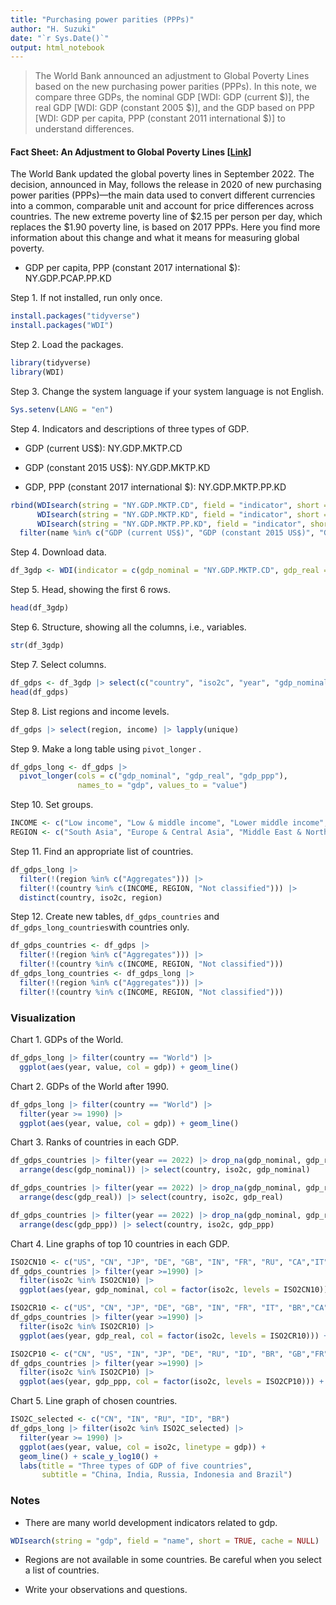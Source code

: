 ```yaml
---
title: "Purchasing power parities (PPPs)"
author: "H. Suzuki"
date: "`r Sys.Date()`"
output: html_notebook
---
```


> The World Bank announced an adjustment to Global Poverty Lines based on the new purchasing power parities (PPPs). In this note, we compare three GDPs, the nominal GDP [WDI: GDP (current \$)], the real GDP [WDI: GDP (constant 2005 \$)], and the GDP based on PPP [WDI: GDP per capita, PPP (constant 2011 international \$)] to understand differences.

#### Fact Sheet: An Adjustment to Global Poverty Lines [[Link](https://www.worldbank.org/en/news/factsheet/2022/05/02/fact-sheet-an-adjustment-to-global-poverty-lines)]

The World Bank updated the global poverty lines in September 2022. The decision, announced in May, follows the release in 2020 of new purchasing power parities (PPPs)---the main data used to convert different currencies into a common, comparable unit and account for price differences across countries. The new extreme poverty line of \$2.15 per person per day, which replaces the \$1.90 poverty line, is based on 2017 PPPs. Here you find more information about this change and what it means for measuring global poverty.

-   GDP per capita, PPP (constant 2017 international \$): NY.GDP.PCAP.PP.KD

Step 1. If not installed, run only once.

```r
install.packages("tidyverse")
install.packages("WDI")
```

Step 2. Load the packages.

```r
library(tidyverse)
library(WDI)
```

Step 3. Change the system language if your system language is not English.

```r
Sys.setenv(LANG = "en")
```

Step 4. Indicators and descriptions of three types of GDP.

-   GDP (current US\$): NY.GDP.MKTP.CD

-   GDP (constant 2015 US\$): NY.GDP.MKTP.KD

-   GDP, PPP (constant 2017 international \$): NY.GDP.MKTP.PP.KD

```r
rbind(WDIsearch(string = "NY.GDP.MKTP.CD", field = "indicator", short = FALSE), 
      WDIsearch(string = "NY.GDP.MKTP.KD", field = "indicator", short = FALSE),
      WDIsearch(string = "NY.GDP.MKTP.PP.KD", field = "indicator", short = FALSE)) |>
  filter(name %in% c("GDP (current US$)", "GDP (constant 2015 US$)", "GDP, PPP (constant 2017 international $)"))
```

Step 4. Download data.

```r
df_3gdp <- WDI(indicator = c(gdp_nominal = "NY.GDP.MKTP.CD", gdp_real = "NY.GDP.MKTP.KD", gdp_ppp = "NY.GDP.MKTP.PP.KD"), extra = TRUE)
```

Step 5. Head, showing the first 6 rows.

```r
head(df_3gdp)
```

Step 6. Structure, showing all the columns, i.e., variables.

```r
str(df_3gdp)
```

Step 7. Select columns.

```r
df_gdps <- df_3gdp |> select(c("country", "iso2c", "year", "gdp_nominal", "gdp_real", "gdp_ppp", "region", "income"))
head(df_gdps)
```

Step 8. List regions and income levels.

```r
df_gdps |> select(region, income) |> lapply(unique)
```

Step 9. Make a long table using `pivot_longer` .

```r
df_gdps_long <- df_gdps |> 
  pivot_longer(cols = c("gdp_nominal", "gdp_real", "gdp_ppp"),
               names_to = "gdp", values_to = "value")
```

Step 10. Set groups.

```r
INCOME <- c("Low income", "Low & middle income", "Lower middle income", "Middle income", "Upper middle income", "High income")
REGION <- c("South Asia", "Europe & Central Asia", "Middle East & North Africa", "East Asia & Pacific", "Sub-Saharan Africa", "Latin America & Caribbean",  "North America")
```

Step 11. Find an appropriate list of countries.

```r
df_gdps_long |> 
  filter(!(region %in% c("Aggregates"))) |> 
  filter(!(country %in% c(INCOME, REGION, "Not classified"))) |> 
  distinct(country, iso2c, region)
```

Step 12. Create new tables, `df_gdps_countries` and `df_gdps_long_countries`with countries only.

```r
df_gdps_countries <- df_gdps |> 
  filter(!(region %in% c("Aggregates"))) |> 
  filter(!(country %in% c(INCOME, REGION, "Not classified")))
df_gdps_long_countries <- df_gdps_long |> 
  filter(!(region %in% c("Aggregates"))) |> 
  filter(!(country %in% c(INCOME, REGION, "Not classified")))
```

### Visualization

Chart 1. GDPs of the World.

```r
df_gdps_long |> filter(country == "World") |>
  ggplot(aes(year, value, col = gdp)) + geom_line()
```

Chart 2. GDPs of the World after 1990.

```r
df_gdps_long |> filter(country == "World") |> 
  filter(year >= 1990) |>
  ggplot(aes(year, value, col = gdp)) + geom_line()
```

Chart 3. Ranks of countries in each GDP.

```r
df_gdps_countries |> filter(year == 2022) |> drop_na(gdp_nominal, gdp_real, gdp_ppp) |>
  arrange(desc(gdp_nominal)) |> select(country, iso2c, gdp_nominal)
```

```r
df_gdps_countries |> filter(year == 2022) |> drop_na(gdp_nominal, gdp_real, gdp_ppp) |>
  arrange(desc(gdp_real)) |> select(country, iso2c, gdp_real)
```

```r
df_gdps_countries |> filter(year == 2022) |> drop_na(gdp_nominal, gdp_real, gdp_ppp) |>
  arrange(desc(gdp_ppp)) |> select(country, iso2c, gdp_ppp)
```

Chart 4. Line graphs of top 10 countries in each GDP.

```r
ISO2CN10 <- c("US", "CN", "JP", "DE", "GB", "IN", "FR", "RU", "CA","IT")
df_gdps_countries |> filter(year >=1990) |> 
  filter(iso2c %in% ISO2CN10) |> 
  ggplot(aes(year, gdp_nominal, col = factor(iso2c, levels = ISO2CN10))) + geom_line() + scale_y_log10() +labs(title = "Nominal GDP of Top 10 Countries", col = "")
```

```r
ISO2CR10 <- c("US", "CN", "JP", "DE", "GB", "IN", "FR", "IT", "BR","CA")
df_gdps_countries |> filter(year >=1990) |> 
  filter(iso2c %in% ISO2CR10) |> 
  ggplot(aes(year, gdp_real, col = factor(iso2c, levels = ISO2CR10))) + geom_line() + scale_y_log10() +labs(title = "Real GDP of Top 10 Countries", col = "")
```

```r
ISO2CP10 <- c("CN", "US", "IN", "JP", "DE", "RU", "ID", "BR", "GB","FR")
df_gdps_countries |> filter(year >=1990) |> 
  filter(iso2c %in% ISO2CP10) |> 
  ggplot(aes(year, gdp_ppp, col = factor(iso2c, levels = ISO2CP10))) + geom_line() + scale_y_log10() +labs(title = "PPP GDP of Top 10 Countries", col = "")
```

Chart 5. Line graph of chosen countries.

```r
ISO2C_selected <- c("CN", "IN", "RU", "ID", "BR")
df_gdps_long |> filter(iso2c %in% ISO2C_selected) |> 
  filter(year >= 1990) |>
  ggplot(aes(year, value, col = iso2c, linetype = gdp)) + 
  geom_line() + scale_y_log10() +
  labs(title = "Three types of GDP of five countries", 
       subtitle = "China, India, Russia, Indonesia and Brazil")
```

### Notes

-   There are many world development indicators related to gdp.

```r
WDIsearch(string = "gdp", field = "name", short = TRUE, cache = NULL)
```

-   Regions are not available in some countries. Be careful when you select a list of countries.

-   Write your observations and questions.
